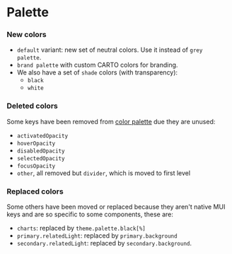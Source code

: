 
<Meta title='Foundations/Palette/Guide' />

# Palette

### New colors

- `default` variant: new set of neutral colors. Use it instead of `grey palette`.
- `brand palette` with custom CARTO colors for branding.
- We also have a set of `shade` colors (with transparency):
  - `black`
  - `white`

### Deleted colors

Some keys have been removed from [color palette](https://github.com/CartoDB/carto-react/blob/master/packages/react-ui/src/theme/sections/palette.js) due they are unused:

- `activatedOpacity`
- `hoverOpacity`
- `disabledOpacity`
- `selectedOpacity`
- `focusOpacity`
- `other`, all removed but `divider`, which is moved to first level

### Replaced colors

Some others have been moved or replaced because they aren't native MUI keys and are so specific to some components, these are:

- `charts`: replaced by `theme.palette.black[%]`
- `primary.relatedLight`: replaced by `primary.background`
- `secondary.relatedLight`: replaced by `secondary.background`.
